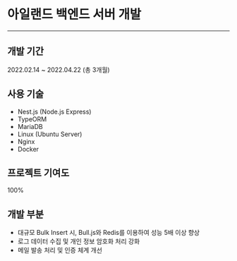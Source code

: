# 아일랜드 백엔드 서버 개발

---

## 개발 기간

2022.02.14 ~ 2022.04.22 (총 3개월)

## 사용 기술

- Nest.js (Node.js Express)
- TypeORM
- MariaDB
- Linux (Ubuntu Server)
- Nginx
- Docker

## 프로젝트 기여도

100%

## 개발 부분

- 대규모 Bulk Insert 시, Bull.js와 Redis를 이용하여 성능 5배 이상 향상
- 로그 데이터 수집 및 개인 정보 암호화 처리 강화
- 메일 발송 처리 및 인증 체계 개선
